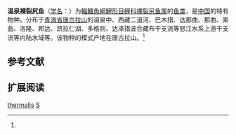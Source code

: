 {{Speciesbox
| name = 温泉裸裂尻鱼
| status = NE
| status_system = IUCN3.1
| image = 
| genus = Schizopygopsis
| species = thermalis
| authority = Herzecnstein, 1891<ref name='id6259'>{{cite web| url =http://www.bioinfo.cn/db05/BjdwSpecies.php?action=view&id=6259| title =温泉裸裂尻鱼| work =中国动物物种编目数据库| publisher =中国科学院微生物研究所| author =中国科学院动物研究所| accessdate =2009-04-11| deadurl =yes| archiveurl =https://web.archive.org/web/20160305005120/http://www.bioinfo.cn/db05/BjdwSpecies.php?action=view&id=6259| archivedate =2016-03-05}}</ref>
| synonyms = 
}}

'''温泉裸裂尻鱼'''（[[学名|学名]]：{{lang|la|''Schizopygopsis thermalis''}}）为[[輻鰭魚綱|輻鰭魚綱]][[鯉形目|鯉形目]][[鲤科|鲤科]][[裸裂尻鱼属|裸裂尻鱼属]]的[[鱼类|鱼类]]，是[[中国|中国]]的特有物种。分布于[[青海省|青海省]][[唐古拉山|唐古拉山]]的温泉中、西藏二道河、巴木措、达那曲、那曲、索曲、洛隆、邦达、昂拉仁湖、多格则、达泽措波合藏布干支流等怒江水系上游干支流等内陆水域等。该物种的模式产地在唐古拉山。<ref name='id6259'/>

== 参考文献 ==
{{reflist}}

== 扩展阅读 ==
{{refbegin}}
{{wikispecies-inline|Schizopygopsis thermalis|温泉裸裂尻鱼}}
{{refend}}
{{Taxonbar|from=Q1040937}}

[[Category:裸裂尻鱼属|thermalis]]
[[Category:1891年描述的魚類|S]]


{{鯉形目小作品}}